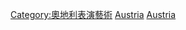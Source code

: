 {{Commons category|Dance of Austria}}

[[Category:奧地利表演藝術|Category:奧地利表演藝術]]
[[Category:各國舞蹈|Austria]]
[[Category:歐洲各國舞蹈|Austria]]